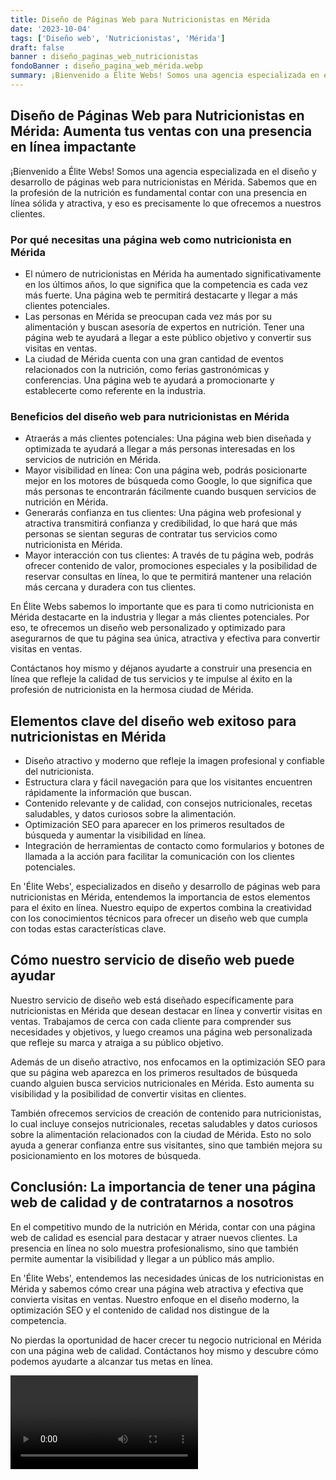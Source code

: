 ```yaml
---
title: Diseño de Páginas Web para Nutricionistas en Mérida
date: '2023-10-04'
tags: ['Diseño web', 'Nutricionistas', 'Mérida']
draft: false
banner : diseño_paginas_web_nutricionistas
fondoBanner : diseño_pagina_web_mérida.webp
summary: ¡Bienvenido a Élite Webs! Somos una agencia especializada en el diseño y desarrollo de páginas web para nutricionistas en Mérida. Sabemos que en la profesión de la nutrición es fundamental contar con una presencia en línea sólida y atractiva, y eso es precisamente lo que ofrecemos a nuestros clientes.
---
```


## Diseño de Páginas Web para Nutricionistas en Mérida: Aumenta tus ventas con una presencia en línea impactante

¡Bienvenido a Élite Webs! Somos una agencia especializada en el diseño y desarrollo de páginas web para nutricionistas en Mérida. Sabemos que en la profesión de la nutrición es fundamental contar con una presencia en línea sólida y atractiva, y eso es precisamente lo que ofrecemos a nuestros clientes.

### Por qué necesitas una página web como nutricionista en Mérida
- El número de nutricionistas en Mérida ha aumentado significativamente en los últimos años, lo que significa que la competencia es cada vez más fuerte. Una página web te permitirá destacarte y llegar a más clientes potenciales.
- Las personas en Mérida se preocupan cada vez más por su alimentación y buscan asesoría de expertos en nutrición. Tener una página web te ayudará a llegar a este público objetivo y convertir sus visitas en ventas.
- La ciudad de Mérida cuenta con una gran cantidad de eventos relacionados con la nutrición, como ferias gastronómicas y conferencias. Una página web te ayudará a promocionarte y establecerte como referente en la industria.

### Beneficios del diseño web para nutricionistas en Mérida
- Atraerás a más clientes potenciales: Una página web bien diseñada y optimizada te ayudará a llegar a más personas interesadas en los servicios de nutrición en Mérida.
- Mayor visibilidad en línea: Con una página web, podrás posicionarte mejor en los motores de búsqueda como Google, lo que significa que más personas te encontrarán fácilmente cuando busquen servicios de nutrición en Mérida.
- Generarás confianza en tus clientes: Una página web profesional y atractiva transmitirá confianza y credibilidad, lo que hará que más personas se sientan seguras de contratar tus servicios como nutricionista en Mérida.
- Mayor interacción con tus clientes: A través de tu página web, podrás ofrecer contenido de valor, promociones especiales y la posibilidad de reservar consultas en línea, lo que te permitirá mantener una relación más cercana y duradera con tus clientes.

En Élite Webs sabemos lo importante que es para ti como nutricionista en Mérida destacarte en la industria y llegar a más clientes potenciales. Por eso, te ofrecemos un diseño web personalizado y optimizado para asegurarnos de que tu página sea única, atractiva y efectiva para convertir visitas en ventas.

Contáctanos hoy mismo y déjanos ayudarte a construir una presencia en línea que refleje la calidad de tus servicios y te impulse al éxito en la profesión de nutricionista en la hermosa ciudad de Mérida.

<GifSeo />

<Cta />

## Elementos clave del diseño web exitoso para nutricionistas en Mérida

- Diseño atractivo y moderno que refleje la imagen profesional y confiable del nutricionista.
- Estructura clara y fácil navegación para que los visitantes encuentren rápidamente la información que buscan.
- Contenido relevante y de calidad, con consejos nutricionales, recetas saludables, y datos curiosos sobre la alimentación.
- Optimización SEO para aparecer en los primeros resultados de búsqueda y aumentar la visibilidad en línea.
- Integración de herramientas de contacto como formularios y botones de llamada a la acción para facilitar la comunicación con los clientes potenciales.

En 'Élite Webs', especializados en diseño y desarrollo de páginas web para nutricionistas en Mérida, entendemos la importancia de estos elementos para el éxito en línea. Nuestro equipo de expertos combina la creatividad con los conocimientos técnicos para ofrecer un diseño web que cumpla con todas estas características clave.

## Cómo nuestro servicio de diseño web puede ayudar

Nuestro servicio de diseño web está diseñado específicamente para nutricionistas en Mérida que desean destacar en línea y convertir visitas en ventas. Trabajamos de cerca con cada cliente para comprender sus necesidades y objetivos, y luego creamos una página web personalizada que refleje su marca y atraiga a su público objetivo.

Además de un diseño atractivo, nos enfocamos en la optimización SEO para que su página web aparezca en los primeros resultados de búsqueda cuando alguien busca servicios nutricionales en Mérida. Esto aumenta su visibilidad y la posibilidad de convertir visitas en clientes.

También ofrecemos servicios de creación de contenido para nutricionistas, lo cual incluye consejos nutricionales, recetas saludables y datos curiosos sobre la alimentación relacionados con la ciudad de Mérida. Esto no solo ayuda a generar confianza entre sus visitantes, sino que también mejora su posicionamiento en los motores de búsqueda.

## Conclusión: La importancia de tener una página web de calidad y de contratarnos a nosotros

En el competitivo mundo de la nutrición en Mérida, contar con una página web de calidad es esencial para destacar y atraer nuevos clientes. La presencia en línea no solo muestra profesionalismo, sino que también permite aumentar la visibilidad y llegar a un público más amplio.

En 'Élite Webs', entendemos las necesidades únicas de los nutricionistas en Mérida y sabemos cómo crear una página web atractiva y efectiva que convierta visitas en ventas. Nuestro enfoque en el diseño moderno, la optimización SEO y el contenido de calidad nos distingue de la competencia.

No pierdas la oportunidad de hacer crecer tu negocio nutricional en Mérida con una página web de calidad. Contáctanos hoy mismo y descubre cómo podemos ayudarte a alcanzar tus metas en línea.

<Video />

<CtaBot job='Nutricionistas' city='Mérida'/>

<Gmaps query='Mérida+españa+maps' />